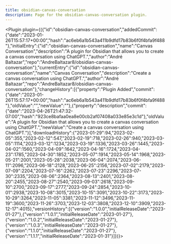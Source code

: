 ---
title: obsidian-canvas-conversation
description: Page for the obsidian-canvas-conversation plugin.
---


<Plugin plugin={({"id":"obsidian-canvas-conversation","addedCommit":{"date":"2023-01-26T15:57:17+00:00","hash":"ac6eb6a1b543a411b9dfd17b83b6f0f4bfa9f488"},"initialEntry":{"id":"obsidian-canvas-conversation","name":"Canvas Conversation","description":"A plugin for Obsidian that allows you to create a canvas conversation using ChatGPT.","author":"André Baltazar","repo":"AndreBaltazar8/obsidian-canvas-conversation"},"currentEntry":{"id":"obsidian-canvas-conversation","name":"Canvas Conversation","description":"Create a canvas conversation using ChatGPT.","author":"André Baltazar","repo":"AndreBaltazar8/obsidian-canvas-conversation"},"changeHistory":[{"property":"Plugin Added","commit":{"date":"2023-01-26T15:57:17+00:00","hash":"ac6eb6a1b543a411b9dfd17b83b6f0f4bfa9f488"},"oldValue":"","newValue":""},{"property":"description","commit":{"date":"2023-04-26T21:47:32-07:00","hash":"923ce8bafaa0ea8e00cb2af07408a033e85e3c1d"},"oldValue":"A plugin for Obsidian that allows you to create a canvas conversation using ChatGPT.","newValue":"Create a canvas conversation using ChatGPT."}],"downloadHistory":{"2023-01-29":94,"2023-02-05":355,"2023-02-12":547,"2023-02-19":718,"2023-02-26":940,"2023-03-05":1114,"2023-03-12":1234,"2023-03-19":1336,"2023-03-26":1445,"2023-04-02":1560,"2023-04-09":1642,"2023-04-16":1724,"2023-04-23":1785,"2023-04-30":1852,"2023-05-07":1914,"2023-05-14":1968,"2023-05-21":2001,"2023-05-28":2038,"2023-06-04":2074,"2023-06-11":2096,"2023-06-18":2128,"2023-06-25":2156,"2023-07-02":2179,"2023-07-09":2204,"2023-07-16":2262,"2023-07-23":2296,"2023-07-30":2335,"2023-08-06":2364,"2023-08-13":2401,"2023-08-20":2455,"2023-08-27":2540,"2023-09-03":2618,"2023-09-10":2700,"2023-09-17":2777,"2023-09-24":2854,"2023-10-01":2938,"2023-10-08":3015,"2023-10-15":3091,"2023-10-22":3173,"2023-10-29":3264,"2023-11-05":3381,"2023-11-12":3496,"2023-11-19":3600,"2023-11-26":3703,"2023-12-03":3808,"2023-12-10":3909,"2023-12-17":4015},"versionHistory":[{"version":"1.0.0","initialReleaseDate":"2023-01-27"},{"version":"1.0.1","initialReleaseDate":"2023-01-27"},{"version":"1.0.2","initialReleaseDate":"2023-01-27"},{"version":"1.0.3","initialReleaseDate":"2023-01-27"},{"version":"1.1.0","initialReleaseDate":"2023-01-27"},{"version":"1.1.1","initialReleaseDate":"2023-01-31"}]})}></Plugin>